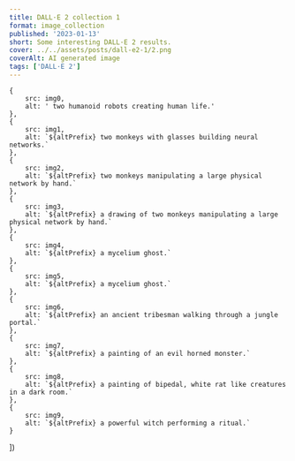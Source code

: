 ```yaml
---
title: DALL·E 2 collection 1
format: image_collection
published: '2023-01-13'
short: Some interesting DALL·E 2 results.
cover: ../../assets/posts/dall-e2-1/2.png
coverAlt: AI generated image
tags: ['DALL·E 2']
---
```







	{
		src: img0,
		alt: ' two humanoid robots creating human life.'
	},
	{
		src: img1,
		alt: `${altPrefix} two monkeys with glasses building neural networks.`
	},
	{
		src: img2,
		alt: `${altPrefix} two monkeys manipulating a large physical network by hand.`
	},
	{
		src: img3,
		alt: `${altPrefix} a drawing of two monkeys manipulating a large physical network by hand.`
	},
	{
		src: img4,
		alt: `${altPrefix} a mycelium ghost.`
	},
	{
		src: img5,
		alt: `${altPrefix} a mycelium ghost.`
	},
	{
		src: img6,
		alt: `${altPrefix} an ancient tribesman walking through a jungle portal.`
	},
	{
		src: img7,
		alt: `${altPrefix} a painting of an evil horned monster.`
	},
	{
		src: img8,
		alt: `${altPrefix} a painting of bipedal, white rat like creatures in a dark room.`
	},
	{
		src: img9,
		alt: `${altPrefix} a powerful witch performing a ritual.`
	}
])

<ImageGallery images={optimisedGallery} client:load />
